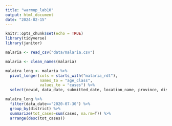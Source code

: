 ```yaml
---
title: "warmup_lab10"
output: html_document
date: "2024-02-15"
---
```


```r
knitr::opts_chunk$set(echo = TRUE)
library(tidyverse)
library(janitor)
```

```r
malaria <- read_csv("data/malaria.csv")
```
```r
malaria <- clean_names(malaria)
```

```r
malaira_long <- malaria %>% 
  pivot_longer(cols = starts_with("malaria_rdt"), 
               names_to = "age_class", 
               values_to = "cases") %>% 
  select(newid, data_date, submitted_date, location_name, province, district, age_class, cases)
```

```r
malaira_long %>% 
  filter(data_date=="2020-07-30") %>% 
  group_by(district) %>% 
  summarize(tot_cases=sum(cases, na.rm=T)) %>% 
  arrange(desc(tot_cases))
```

